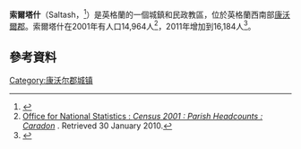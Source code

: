 {{Infobox UK place
|static_image_name= <!-- 檔案不存在 Bridges, boats and trains at Saltash..jpg -->
|static_image_caption= 
|country =                 英格蘭
|label_position=  left
|latitude=                 50.408
|longitude=                -4.212
|official_name=            Saltash
|cornish_name=             Essa
|population=               16,184
|population_ref=           ''(2011)''
|civil_parish=             Saltash
|lieutenancy_england =     [[康沃爾郡|康沃爾郡]]
|region=                   西南英格蘭
|post_town=                SALTASH
|postcode_district =       PL12
|postcode_area=            PL
|dial_code=                01752
|os_grid_reference=        SX4257
}}
'''索爾塔什'''（Saltash，{{lang-kw|Essa}}<ref>{{cite web|url=http://www.magakernow.org.uk/pdf/placename_masterlist.pdf|title=List of Place-names agreed by the MAGA Signage Panel|accessdate=2015-01-11|publisher=Cornish Language Partnership|date=May 2014|deadurl=yes|archiveurl=https://web.archive.org/web/20140729194902/http://www.magakernow.org.uk/pdf/placename_masterlist.pdf|archivedate=2014-07-29}}</ref>）是英格蘭的一個城鎮和民政教區，位於英格蘭西南部[[康沃爾郡|康沃爾郡]]。索爾塔什在2001年有人口14,964人<ref>[http://www.neighbourhood.statistics.gov.uk/dissemination/viewFullDataset.do?instanceSelection=03070&productId=779&$ph=60_61&datasetInstanceId=3070&startColumn=1&numberOfColumns=8&containerAreaId=790338 Office for National Statistics : ''Census 2001 : Parish Headcounts : Caradon''] {{webarchive|url=https://web.archive.org/web/20151223123357/http://www.neighbourhood.statistics.gov.uk/dissemination/viewFullDataset.do?instanceSelection=03070&productId=779&$ph=60_61&datasetInstanceId=3070&startColumn=1&numberOfColumns=8&containerAreaId=790338 |date=2015-12-23 }}. Retrieved 30 January 2010.</ref>，2011年增加到16,184人<ref>{{cite web|url=http://www.genuki.org.uk/big/eng/Cornwall/Saltash/index.html#Population|title=Parish population 2011|accessdate=11 February 2015|deadurl=yes|archiveurl=https://web.archive.org/web/20150211222400/http://www.genuki.org.uk/big/eng/Cornwall/Saltash/index.html#Population|archivedate=2015年2月11日|df=}}</ref>。
== 參考資料 ==
{{reflist}}

{{DEFAULTSORT:Saltash}}
[[Category:康沃尔郡城镇|Category:康沃尔郡城镇]]
{{England-stub}}